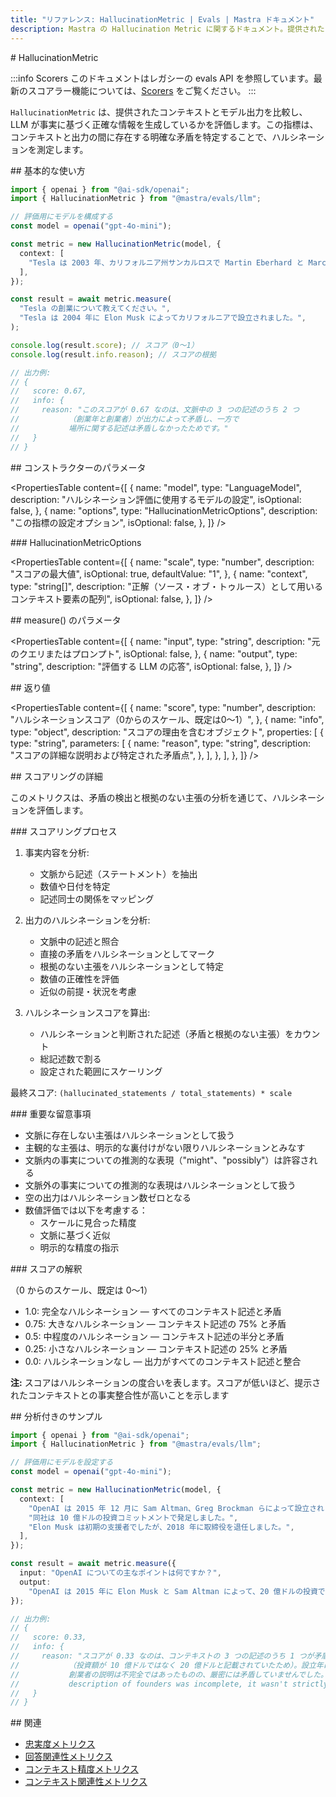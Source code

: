 ```yaml
---
title: "リファレンス: HallucinationMetric | Evals | Mastra ドキュメント"
description: Mastra の Hallucination Metric に関するドキュメント。提供されたコンテキストとの矛盾を検出することで、LLM の出力が事実に即しているかを評価します。
---
```


<div id="hallucinationmetric">
  # HallucinationMetric
</div>

:::info Scorers
このドキュメントはレガシーの evals API を参照しています。最新のスコアラー機能については、[Scorers](/docs/scorers/overview) をご覧ください。
:::

`HallucinationMetric` は、提供されたコンテキストとモデル出力を比較し、LLM が事実に基づく正確な情報を生成しているかを評価します。この指標は、コンテキストと出力の間に存在する明確な矛盾を特定することで、ハルシネーションを測定します。

<div id="basic-usage">
  ## 基本的な使い方
</div>

```typescript
import { openai } from "@ai-sdk/openai";
import { HallucinationMetric } from "@mastra/evals/llm";

// 評価用にモデルを構成する
const model = openai("gpt-4o-mini");

const metric = new HallucinationMetric(model, {
  context: [
    "Tesla は 2003 年、カリフォルニア州サンカルロスで Martin Eberhard と Marc Tarpenning によって設立されました。",
  ],
});

const result = await metric.measure(
  "Tesla の創業について教えてください。",
  "Tesla は 2004 年に Elon Musk によってカリフォルニアで設立されました。",
);

console.log(result.score); // スコア（0〜1）
console.log(result.info.reason); // スコアの根拠

// 出力例:
// {
//   score: 0.67,
//   info: {
//     reason: "このスコアが 0.67 なのは、文脈中の 3 つの記述のうち 2 つ
//           （創業年と創業者）が出力によって矛盾し、一方で
//           場所に関する記述は矛盾しなかったためです。"
//   }
// }
```


<div id="constructor-parameters">
  ## コンストラクターのパラメータ
</div>

<PropertiesTable
  content={[
    {
      name: "model",
      type: "LanguageModel",
      description: "ハルシネーション評価に使用するモデルの設定",
      isOptional: false,
    },
    {
      name: "options",
      type: "HallucinationMetricOptions",
      description: "この指標の設定オプション",
      isOptional: false,
    },
  ]}
/>

<div id="hallucinationmetricoptions">
  ### HallucinationMetricOptions
</div>

<PropertiesTable
  content={[
    {
      name: "scale",
      type: "number",
      description: "スコアの最大値",
      isOptional: true,
      defaultValue: "1",
    },
    {
      name: "context",
      type: "string[]",
      description: "正解（ソース・オブ・トゥルース）として用いるコンテキスト要素の配列",
      isOptional: false,
    },
  ]}
/>

<div id="measure-parameters">
  ## measure() のパラメータ
</div>

<PropertiesTable
  content={[
    {
      name: "input",
      type: "string",
      description: "元のクエリまたはプロンプト",
      isOptional: false,
    },
    {
      name: "output",
      type: "string",
      description: "評価する LLM の応答",
      isOptional: false,
    },
  ]}
/>

<div id="returns">
  ## 返り値
</div>

<PropertiesTable
  content={[
    {
      name: "score",
      type: "number",
      description: "ハルシネーションスコア（0からのスケール、既定は0～1）",
    },
    {
      name: "info",
      type: "object",
      description: "スコアの理由を含むオブジェクト",
      properties: [
        {
          type: "string",
          parameters: [
            {
              name: "reason",
              type: "string",
              description:
                "スコアの詳細な説明および特定された矛盾点",
            },
          ],
        },
      ],
    },
  ]}
/>

<div id="scoring-details">
  ## スコアリングの詳細
</div>

このメトリクスは、矛盾の検出と根拠のない主張の分析を通じて、ハルシネーションを評価します。

<div id="scoring-process">
  ### スコアリングプロセス
</div>

1. 事実内容を分析:
   - 文脈から記述（ステートメント）を抽出
   - 数値や日付を特定
   - 記述同士の関係をマッピング

2. 出力のハルシネーションを分析:
   - 文脈中の記述と照合
   - 直接の矛盾をハルシネーションとしてマーク
   - 根拠のない主張をハルシネーションとして特定
   - 数値の正確性を評価
   - 近似の前提・状況を考慮

3. ハルシネーションスコアを算出:
   - ハルシネーションと判断された記述（矛盾と根拠のない主張）をカウント
   - 総記述数で割る
   - 設定された範囲にスケーリング

最終スコア: `(hallucinated_statements / total_statements) * scale`

<div id="important-considerations">
  ### 重要な留意事項
</div>

- 文脈に存在しない主張はハルシネーションとして扱う
- 主観的な主張は、明示的な裏付けがない限りハルシネーションとみなす
- 文脈内の事実についての推測的な表現（"might"、"possibly"）は許容される
- 文脈外の事実についての推測的な表現はハルシネーションとして扱う
- 空の出力はハルシネーション数ゼロとなる
- 数値評価では以下を考慮する：
  - スケールに見合った精度
  - 文脈に基づく近似
  - 明示的な精度の指示

<div id="score-interpretation">
  ### スコアの解釈
</div>

（0 からのスケール、既定は 0〜1）

- 1.0: 完全なハルシネーション — すべてのコンテキスト記述と矛盾
- 0.75: 大きなハルシネーション — コンテキスト記述の 75% と矛盾
- 0.5: 中程度のハルシネーション — コンテキスト記述の半分と矛盾
- 0.25: 小さなハルシネーション — コンテキスト記述の 25% と矛盾
- 0.0: ハルシネーションなし — 出力がすべてのコンテキスト記述と整合

**注:** スコアはハルシネーションの度合いを表します。スコアが低いほど、提示されたコンテキストとの事実整合性が高いことを示します

<div id="example-with-analysis">
  ## 分析付きのサンプル
</div>

```typescript
import { openai } from "@ai-sdk/openai";
import { HallucinationMetric } from "@mastra/evals/llm";

// 評価用にモデルを設定する
const model = openai("gpt-4o-mini");

const metric = new HallucinationMetric(model, {
  context: [
    "OpenAI は 2015 年 12 月に Sam Altman、Greg Brockman らによって設立されました。",
    "同社は 10 億ドルの投資コミットメントで発足しました。",
    "Elon Musk は初期の支援者でしたが、2018 年に取締役を退任しました。",
  ],
});

const result = await metric.measure({
  input: "OpenAI についての主なポイントは何ですか？",
  output:
    "OpenAI は 2015 年に Elon Musk と Sam Altman によって、20 億ドルの投資で設立されました。",
});

// 出力例:
// {
//   score: 0.33,
//   info: {
//     reason: "スコアが 0.33 なのは、コンテキストの 3 つの記述のうち 1 つが矛盾していたためです
//           （投資額が 10 億ドルではなく 20 億ドルと記載されていたため）。設立年は正しく、
//           創業者の説明は不完全ではあったものの、厳密には矛盾していませんでした。"
//           description of founders was incomplete, it wasn't strictly contradictory."
//   }
// }
```


<div id="related">
  ## 関連
</div>

- [忠実度メトリクス](./faithfulness)
- [回答関連性メトリクス](./answer-relevancy)
- [コンテキスト精度メトリクス](./context-precision)
- [コンテキスト関連性メトリクス](./context-relevancy)